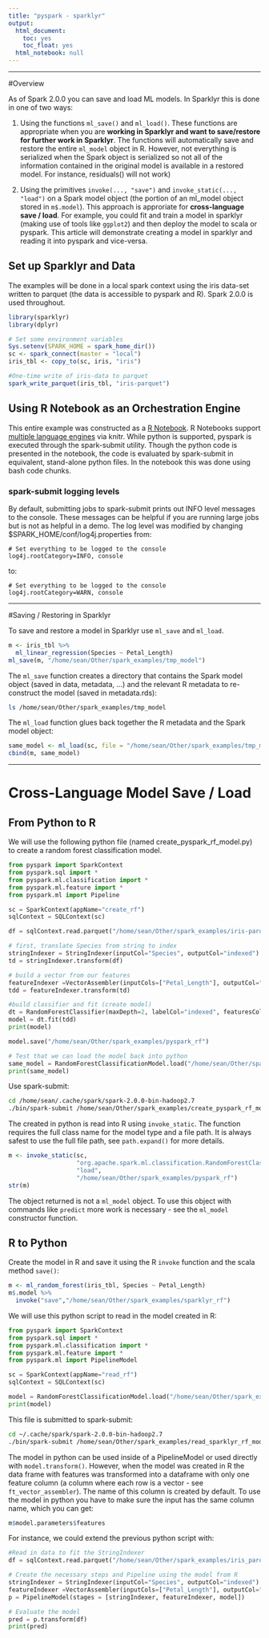 ```yaml
---
title: "pyspark - sparklyr"
output:
  html_document:
    toc: yes
    toc_float: yes
  html_notebook: null
---
```


*** 

#Overview

As of Spark 2.0.0 you can save and load ML models. In Sparklyr this is done in one of two ways:

1. Using the functions `ml_save()` and `ml_load()`. These functions are appropriate when you are **working in Sparklyr and want to save/restore for further work in Sparklyr**. The functions will automatically save and restore the entire `ml_model` object in R. However, not everything is serialized when the Spark object is serialized so not all of the information contained in the original model is available in a restored model. For instance, residuals() will not work)

2. Using the primitives `invoke(..., "save")` and `invoke_static(..., "load")` on a Spark model object (the portion of an ml_model object stored in  `m$.model`). This approach is approriate for **cross-language save / load**. For example, you could fit and train a model in sparklyr (making use of tools like `ggplot2`) and then deploy the model to scala or pyspark. This article will demonstrate creating a model in sparklyr and reading it into pyspark and vice-versa.


## Set up Sparklyr and Data

The examples will be done in a local spark context using the iris data-set written to parquet (the data is accessible to pyspark and R). Spark 2.0.0 is used throughout.

```r
library(sparklyr)
library(dplyr)

# Set some environment variables
Sys.setenv(SPARK_HOME = spark_home_dir())
sc <- spark_connect(master = "local")
iris_tbl <- copy_to(sc, iris, "iris")
```

```r
#One-time write of iris-data to parquet
spark_write_parquet(iris_tbl, "iris-parquet")
```

## Using R Notebook as an Orchestration Engine
This entire example was constructed as a [R Notebook](rmarkdown.rstudio.com/r_notebooks.html). R Notebooks support [multiple language engines](http://rmarkdown.rstudio.com/authoring_knitr_engines.html) via knitr. While python is supported, pyspark is executed through the spark-submit utility. Though the python code is presented in the notebook, the code is evaluated by spark-submit in equivalent, stand-alone python files.  In the notebook this was done using bash code chunks.


### spark-submit logging levels
By default, submitting jobs to spark-submit prints out INFO level messages to the console. These messages can be helpful if you are running large jobs but is not as helpful in a demo. The log level was modified by changing $SPARK_HOME/conf/log4j.properties from:

```
# Set everything to be logged to the console
log4j.rootCategory=INFO, console
```
to:

```
# Set everything to be logged to the console
log4j.rootCategory=WARN, console
```



*** 

#Saving / Restoring in Sparklyr

To save and restore a model in Sparklyr use `ml_save` and `ml_load`.

```r
m <- iris_tbl %>% 
  ml_linear_regression(Species ~ Petal_Length)
ml_save(m, "/home/sean/Other/spark_examples/tmp_model")
```

The `ml_save` function creates a directory that contains the Spark model object (saved in data, metadata, ...) and the relevant R metadata to re-construct the model (saved in metadata.rds):

```bash
ls /home/sean/Other/spark_examples/tmp_model
```

The `ml_load` function glues back together the R metadata and the Spark model object:

```r
same_model <- ml_load(sc, file = "/home/sean/Other/spark_examples/tmp_model")
cbind(m, same_model)
```


***

# Cross-Language Model Save / Load

## From Python to R

We will use the following python file (named create_pyspark_rf_model.py) to create a random forest classification model.

```python
from pyspark import SparkContext
from pyspark.sql import *
from pyspark.ml.classification import *
from pyspark.ml.feature import *
from pyspark.ml import Pipeline

sc = SparkContext(appName="create_rf")
sqlContext = SQLContext(sc)

df = sqlContext.read.parquet("/home/sean/Other/spark_examples/iris-parquet")

# first, translate Species from string to index
stringIndexer = StringIndexer(inputCol="Species", outputCol="indexed").fit(df)
td = stringIndexer.transform(df)

# build a vector from our features
featureIndexer =VectorAssembler(inputCols=["Petal_Length"], outputCol="features")
tdd = featureIndexer.transform(td)

#build classifier and fit (create model)
dt = RandomForestClassifier(maxDepth=2, labelCol="indexed", featuresCol = "features")
model = dt.fit(tdd)
print(model)

model.save("/home/sean/Other/spark_examples/pyspark_rf")

# Test that we can load the model back into python
same_model = RandomForestClassificationModel.load("/home/sean/Other/spark_examples/pyspark_rf")
print(same_model)
```

Use spark-submit: 

```bash
cd /home/sean/.cache/spark/spark-2.0.0-bin-hadoop2.7
./bin/spark-submit /home/sean/Other/spark_examples/create_pyspark_rf_model.py
```


The  created in python is read into R using `invoke_static`. The function requires the full class name for the model type and a file path. It is always safest to use the full file path, see `path.expand() ` for more details.

```r
m <- invoke_static(sc,
                   "org.apache.spark.ml.classification.RandomForestClassificationModel",
                   "load",
                   "/home/sean/Other/spark_examples/pyspark_rf")
str(m)
```

The object returned is not a `ml_model` object. To use this object with commands like `predict` more work is necessary - see the `ml_model` constructor function.

## R to Python

Create the model in R and save it using the R `invoke` function and the scala method `save()`:

```r
m <- ml_random_forest(iris_tbl, Species ~ Petal_Length)
m$.model %>%
  invoke("save","/home/sean/Other/spark_examples/sparklyr_rf")
```


We will use this python script to read in the model created in R:

```python
from pyspark import SparkContext
from pyspark.sql import *
from pyspark.ml.classification import *
from pyspark.ml.feature import *
from pyspark.ml import PipelineModel

sc = SparkContext(appName="read_rf")
sqlContext = SQLContext(sc)

model = RandomForestClassificationModel.load("/home/sean/Other/spark_examples/sparklyr_rf")
print(model)
```

This file is submitted to spark-submit:

```bash
cd ~/.cache/spark/spark-2.0.0-bin-hadoop2.7
./bin/spark-submit /home/sean/Other/spark_examples/read_sparklyr_rf_model.py
```

The model in python can be used inside of a PipelineModel or used directly with `model.transform()`. However, when the model was created in R the data frame with features was transformed into a dataframe with only one feature column (a column where each row is a vector - see `ft_vector_assembler`). The name of this column is created by default. To use the model in python you have to make sure the input has the same column name, which you can get:

```r
m$model.parameters$features
```

For instance, we could extend the previous python script with:

```python
#Read in data to fit the StringIndexer
df = sqlContext.read.parquet("/home/sean/Other/spark_examples/iris_parquet")

# Create the necessary steps and Pipeline using the model from R
stringIndexer = StringIndexer(inputCol="Species", outputCol="indexed").fit(df)
featureIndexer =VectorAssembler(inputCols=["Petal_Length"], outputCol="features2f845d7bdebe")
p = PipelineModel(stages = [stringIndexer, featureIndexer, model])

# Evaluate the model
pred = p.transform(df)
print(pred)
```

